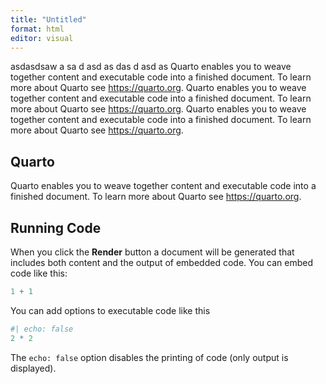 ```yaml
---
title: "Untitled"
format: html
editor: visual
---
```



asdasdsaw a sa d asd as das d asd as Quarto enables you to weave together content and executable code into a finished document. To learn more about Quarto see <https://quarto.org>. Quarto enables you to weave together content and executable code into a finished document. To learn more about Quarto see <https://quarto.org>. Quarto enables you to weave together content and executable code into a finished document. To learn more about Quarto see <https://quarto.org>.


## Quarto

Quarto enables you to weave together content and executable code into a finished document. To learn more about Quarto see <https://quarto.org>.

## Running Code

When you click the **Render** button a document will be generated that includes both content and the output of embedded code. You can embed code like this:

```r
1 + 1
```

You can add options to executable code like this

```r
#| echo: false
2 * 2
```

The `echo: false` option disables the printing of code (only output is displayed).
